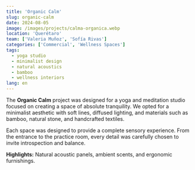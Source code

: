 ```yaml
---
title: 'Organic Calm'
slug: organic-calm
date: 2024-08-05
image: /images/projects/calma-organica.webp
location: 'Querétaro'
team: ['Valeria Muñoz', 'Sofía Rivas']
categories: ['Commercial', 'Wellness Spaces']
tags:
  - yoga studio
  - minimalist design
  - natural acoustics
  - bamboo
  - wellness interiors
lang: en
---
```


The **Organic Calm** project was designed for a yoga and meditation studio focused on creating a space of absolute tranquility. We opted for a minimalist aesthetic with soft lines, diffused lighting, and materials such as bamboo, natural stone, and handcrafted textiles.

Each space was designed to provide a complete sensory experience. From the entrance to the practice room, every detail was carefully chosen to invite introspection and balance.

**Highlights:** Natural acoustic panels, ambient scents, and ergonomic furnishings.
